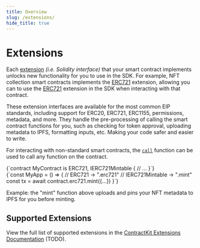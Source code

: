 ---
title: Overview
slug: /extensions/
hide_title: true
---


# Extensions

Each [extension](/contractkit/interfaces) _(i.e. Solidity interface)_ that your smart contract implements unlocks new functionality for you to use in the SDK.
For example, NFT collection smart contracts implements the [ERC721](/contractkit/interfaces/IERC721) extension,
allowing you can to use the [ERC721](/typescript/extensions/erc721) extension in the SDK when interacting with that contract.

These extension interfaces are available for the most common EIP standards, including support for ERC20, ERC721, ERC1155, permissions, metadata,
and more. They handle the pre-processing of calling the smart contract functions for you, such as checking for token approval, uploading metadata to IPFS, formatting inputs, etc.
Making your code safer and easier to write.

For interacting with non-standard smart contracts, the [`call`](TODO) function can be used to call any function on the contract.

<div
  style={{
    width: "100%",
    display: "flex",
    alignItems: "center",
    gap: "2%",
  }}
>
  <div
    style={{
      width: "48%",
      display: "flex",
      flexDirection: "column",
    }}
  >
    <CodeBlock
      title="MyContract.sol"
      language={"solidity"}
    >{`contract MyContract is 
  ERC721, 
  IERC721Mintable {
    // ...
  }`}</CodeBlock>

  </div>
    <div
    style={{
      width: "48%",
      display: "flex",
      flexDirection: "column",
    }}
  >
    <CodeBlock
      title="MyApp.js"
      language={"solidity"}
    >{`const MyApp = () => {
  // ERC721 -> ".erc721"
  // IERC721Mintable -> ".mint"
  const tx = await contract.erc721.mint({...})
}`}</CodeBlock>
  </div>
</div>
<p style={{opacity:0.9}}>Example: the "mint" function above uploads and pins your NFT metadata to IPFS for you before minting.</p>

## Supported Extensions

View the full list of supported extensions in the [ContractKit Extensions Documentation](/contractkit) (TODO).
